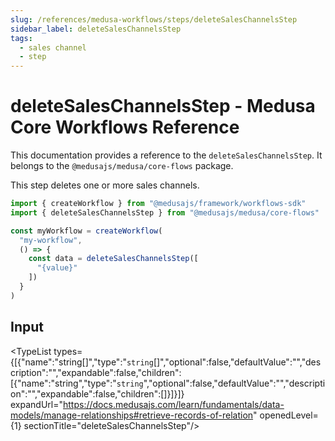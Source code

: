 ```yaml
---
slug: /references/medusa-workflows/steps/deleteSalesChannelsStep
sidebar_label: deleteSalesChannelsStep
tags:
  - sales channel
  - step
---
```



# deleteSalesChannelsStep - Medusa Core Workflows Reference

This documentation provides a reference to the `deleteSalesChannelsStep`. It belongs to the `@medusajs/medusa/core-flows` package.

This step deletes one or more sales channels.

```ts title="src/workflows/my-workflow.ts"
import { createWorkflow } from "@medusajs/framework/workflows-sdk"
import { deleteSalesChannelsStep } from "@medusajs/medusa/core-flows"

const myWorkflow = createWorkflow(
  "my-workflow",
  () => {
    const data = deleteSalesChannelsStep([
      "{value}"
    ])
  }
)
```
  

## Input

<TypeList types={[{"name":"string[]","type":"`string`[]","optional":false,"defaultValue":"","description":"","expandable":false,"children":[{"name":"string","type":"`string`","optional":false,"defaultValue":"","description":"","expandable":false,"children":[]}]}]} expandUrl="https://docs.medusajs.com/learn/fundamentals/data-models/manage-relationships#retrieve-records-of-relation" openedLevel={1} sectionTitle="deleteSalesChannelsStep"/>
